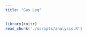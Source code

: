 ```yaml
---
title: "Gas Log"
---
```



```r
library(knitr)
read_chunk('./scripts/analysis.R')
```

```r
```

```r
```

```r
```

```r
```

```r
```

```r
```




